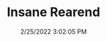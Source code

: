 ---
width: 1333
height: 2000
title: Insane Rearend
description: The wild backend of a 2019 Porsche 935
date: 2/25/2022 3:02:05 PM
cameraMake: Sony
cameraModel: ILCE-7M3
lens: FE 35mm F1.4 GM
settingsfStop: f/1.4
settingsISO: ISO 100
settingsShutter: 1/500
settingsFocalLength: 35 mm
---